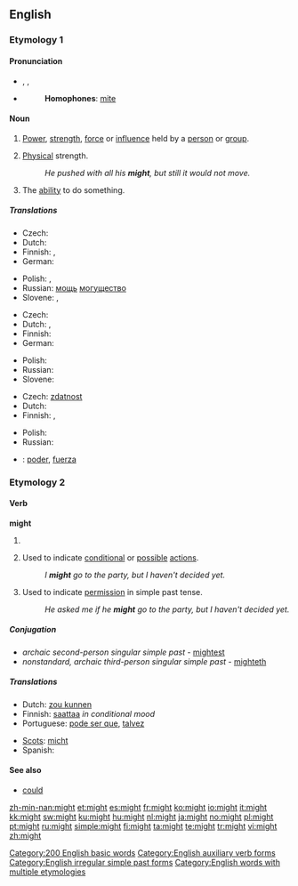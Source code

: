 {{wikipedia}}
==English==

{{rank|without|make|def|112|might|being|day|through}}

===Etymology 1===
{{etyl|ang}} {{term|miht}}

====Pronunciation====
* {{enPR|mīt}}, {{IPA|/maɪt/}}, {{SAMPA|/maIt/}}
* {{audio|en-us-might.ogg|Audio (US)}}
*: '''Homophones''': [[mite]]
*: {{rhymes|aɪt}}

====Noun====
{{en-noun|-}}

# {{uncountable}} [[power|Power]], [[strength]], [[force]] or [[influence]] held by a [[person]] or [[group]].
# {{uncountable}} [[physical|Physical]] strength.
#: ''He pushed with all his '''might''', but still it would not move.''
# {{uncountable}} The [[ability]] to do something.

=====Translations=====
{{trans-top|personal power}}
* Czech: {{t+|cs|moc|f}}
* Dutch: {{t+|nl|macht|f}}
* Finnish: {{t-|fi|mahti}}, {{t+|fi|voima}}
* German: {{t+|de|Macht|f}}
{{trans-mid}}
* Polish: {{t+|pl|potęga|f}}, {{t+|pl|moc|f}}
* Russian: [[мощь]] [[могущество]]
* Slovene: {{t+|sl|moč|f}},  {{t|sl|mogota|f}}
{{trans-bottom}}

{{trans-top|physical strength}}
* Czech: {{t+|cs|síla|f}}
* Dutch: {{t+|nl|kracht}}, {{t+|nl|macht|f}}
* Finnish: {{t+|fi|voima}}
* German: {{t+|de|Kraft|f}}
{{trans-mid}}
* Polish: {{t+|pl|siła|f}}
* Russian: {{t+|ru|сила}}
* Slovene: {{t+|sl|moč|f}}
{{trans-bottom}}

{{trans-top|ability}}
* Czech: [[zdatnost]] {{f}}
* Dutch: {{t+|nl|vermogen}}
* Finnish: {{t+|fi|kyky}}, {{t+|fi|voima}}
{{trans-mid}}
* Polish: {{t+|pl|zdolność|f}}
* Russian: {{t+|ru|возможность}}
{{trans-bottom}}

{{checktrans-top}}
* {{ttbc|Spanish}}: [[poder]], [[fuerza]]
{{checktrans-bottom}}

===Etymology 2===
{{etyl|ang}} {{term|meahte}}

====Verb====
'''might'''

# {{auxiliary}} {{simple past of|[[may]]}}
# {{auxiliary}} Used to indicate [[conditional]] or [[possible]] [[action]]s.
#: ''I '''might''' go to the party, but I haven't decided yet.''
# {{auxiliary}} Used to indicate [[permission]] in simple past tense.
#: ''He asked me if he '''might''' go to the party, but I haven't decided yet.''

=====Conjugation=====
* ''archaic second-person singular simple past'' - [[mightest]]
* ''nonstandard, archaic third-person singular simple past'' - [[mighteth]]

=====Translations=====
{{trans-top|indicator of conditional or possible actions}}
* Dutch: [[zou kunnen]]
* Finnish: [[saattaa]] ''in conditional mood''
* Portuguese: [[pode ser que]], [[talvez]]
{{trans-mid}}
* [[Scots]]: [[micht]]
* Spanish: {{t+|es|puede que}}
{{trans-bottom}}

====See also====
* [[could]]

[[Category:200 English basic words]]
[[Category:English auxiliary verb forms]]
[[Category:English irregular simple past forms]]
[[Category:English words with multiple etymologies]]

[[zh-min-nan:might]]
[[et:might]]
[[es:might]]
[[fr:might]]
[[ko:might]]
[[io:might]]
[[it:might]]
[[kk:might]]
[[sw:might]]
[[ku:might]]
[[hu:might]]
[[nl:might]]
[[ja:might]]
[[no:might]]
[[pl:might]]
[[pt:might]]
[[ru:might]]
[[simple:might]]
[[fi:might]]
[[ta:might]]
[[te:might]]
[[tr:might]]
[[vi:might]]
[[zh:might]]
